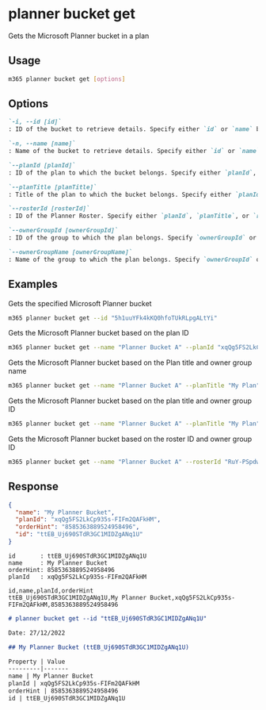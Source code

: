 
# planner bucket get

Gets the Microsoft Planner bucket in a plan

## Usage

```sh
m365 planner bucket get [options]
```

## Options

```md definition-list
`-i, --id [id]`
: ID of the bucket to retrieve details. Specify either `id` or `name` but not both.

`-n, --name [name]`
: Name of the bucket to retrieve details. Specify either `id` or `name` but not both. 

`--planId [planId]`
: ID of the plan to which the bucket belongs. Specify either `planId`, `planTitle`, or `rosterId` but not multiple when using `name`.

`--planTitle [planTitle]`
: Title of the plan to which the bucket belongs. Specify either `planId`, `planTitle`, or `rosterId` but not multiple when using `name`.

`--rosterId [rosterId]`
: ID of the Planner Roster. Specify either `planId`, `planTitle`, or `rosterId` but not multiple.

`--ownerGroupId [ownerGroupId]`
: ID of the group to which the plan belongs. Specify `ownerGroupId` or `ownerGroupName` when using `planTitle`.

`--ownerGroupName [ownerGroupName]`
: Name of the group to which the plan belongs. Specify `ownerGroupId` or `ownerGroupName` when using `planTitle`.
```

<Global />

## Examples

Gets the specified Microsoft Planner bucket 

```sh
m365 planner bucket get --id "5h1uuYFk4kKQ0hfoTUkRLpgALtYi"
```

Gets the Microsoft Planner bucket based on the plan ID

```sh
m365 planner bucket get --name "Planner Bucket A" --planId "xqQg5FS2LkCp935s-FIFm2QAFkHM"
```

Gets the Microsoft Planner bucket based on the Plan title and owner group name

```sh
m365 planner bucket get --name "Planner Bucket A" --planTitle "My Plan" --ownerGroupName "My Group"
```

Gets the Microsoft Planner bucket based on the plan title and owner group ID

```sh
m365 planner bucket get --name "Planner Bucket A" --planTitle "My Plan" --ownerGroupId "ee0f40fc-b2f7-45c7-b62d-11b90dd2ea8e"
```

Gets the Microsoft Planner bucket based on the roster ID and owner group ID

```sh
m365 planner bucket get --name "Planner Bucket A" --rosterId "RuY-PSpdw02drevnYDTCJpgAEfoI" --ownerGroupId "ee0f40fc-b2f7-45c7-b62d-11b90dd2ea8e"
```

## Response

<Tabs>
  <TabItem value="JSON">

  ```json
  {
    "name": "My Planner Bucket",
    "planId": "xqQg5FS2LkCp935s-FIFm2QAFkHM",
    "orderHint": "8585363889524958496",
    "id": "ttEB_Uj690STdR3GC1MIDZgANq1U"
  }
  ```

  </TabItem>
  <TabItem value="Text">

  ```text
  id       : ttEB_Uj690STdR3GC1MIDZgANq1U
  name     : My Planner Bucket
  orderHint: 8585363889524958496
  planId   : xqQg5FS2LkCp935s-FIFm2QAFkHM
  ```

  </TabItem>
  <TabItem value="CSV">

  ```csv
  id,name,planId,orderHint
  ttEB_Uj690STdR3GC1MIDZgANq1U,My Planner Bucket,xqQg5FS2LkCp935s-FIFm2QAFkHM,8585363889524958496
  ```

  </TabItem>
  <TabItem value="Markdown">

  ```md
  # planner bucket get --id "ttEB_Uj690STdR3GC1MIDZgANq1U"

  Date: 27/12/2022

  ## My Planner Bucket (ttEB_Uj690STdR3GC1MIDZgANq1U)

  Property | Value
  ---------|-------
  name | My Planner Bucket
  planId | xqQg5FS2LkCp935s-FIFm2QAFkHM
  orderHint | 8585363889524958496
  id | ttEB_Uj690STdR3GC1MIDZgANq1U
  ```

  </TabItem>
</Tabs>

